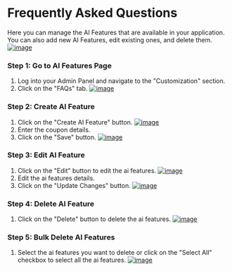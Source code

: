 # Frequently Asked Questions

Here you can manage the AI Features that are available in your application. You can also add new AI Features, edit existing ones, and delete them.
[![image](/images/admin/customization/ai-features/preview.png)](/images/admin/customization/ai-features/preview.png)

### Step 1: Go to AI Features Page
1. Log into your Admin Panel and navigate to the "Customization" section.
2. Click on the "FAQs" tab.
[![image](/images/admin/customization/ai-features/1.png)](/images/admin/customization/ai-features/1.png)

### Step 2: Create AI Feature
1. Click on the "Create AI Feature" button.
[![image](/images/admin/customization/ai-features/2.png)](/images/admin/customization/ai-features/2.png)
2. Enter the coupon details.
3. Click on the "Save" button.
[![image](/images/admin/customization/ai-features/3.png)](/images/admin/customization/ai-features/3.png)

### Step 3: Edit AI Feature
1. Click on the "Edit" button to edit the ai features.
[![image](/images/admin/customization/ai-features/4.png)](/images/admin/customization/ai-features/4.png)
2. Edit the ai features details.
3. Click on the "Update Changes" button.
[![image](/images/admin/customization/ai-features/5.png)](/images/admin/customization/ai-features/5.png)


### Step 4: Delete AI Feature
1. Click on the "Delete" button to delete the ai features.
[![image](/images/admin/customization/ai-features/6.png)](/images/admin/customization/ai-features/6.png)

### Step 5: Bulk Delete AI Features
1. Select the ai features you want to delete or click on the "Select All" checkbox to select all the ai features.
[![image](/images/admin/customization/ai-features/7.png)](/images/admin/customization/ai-features/7.png)